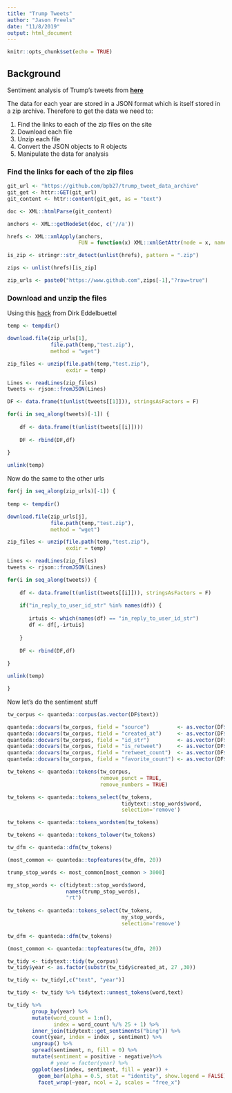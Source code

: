 ```yaml
---
title: "Trump Tweets"
author: "Jason Freels"
date: "11/8/2019"
output: html_document
---
```


```r
knitr::opts_chunk$set(echo = TRUE)
```

## Background

Sentiment analysis of Trump's tweets from [**here**](https://github.com/bpb27/trump_tweet_data_archive)

The data for each year are stored in a JSON format which is itself stored in a zip archive.  Therefore to get the data we need to:

1. Find the links to each of the zip files on the site
2. Download each file
3. Unzip each file
4. Convert the JSON objects to R objects
5. Manipulate the data for analysis

### Find the links for each of the zip files

```r
git_url <- "https://github.com/bpb27/trump_tweet_data_archive"
git_get <- httr::GET(git_url)
git_content <- httr::content(git_get, as = "text")

doc <- XML::htmlParse(git_content)

anchors <- XML::getNodeSet(doc, c('//a'))

hrefs <- XML::xmlApply(anchors, 
                       FUN = function(x) XML::xmlGetAttr(node = x, name = "href"))

is_zip <- stringr::str_detect(unlist(hrefs), pattern = ".zip")

zips <- unlist(hrefs)[is_zip]

zip_urls <- paste0("https://www.github.com",zips[-1],"?raw=true")
```

### Download and unzip the files

Using this [hack](https://stackoverflow.com/questions/3053833/using-r-to-download-zipped-data-file-extract-and-import-data?rq=1) from Dirk Eddelbuettel

```r
temp <- tempdir()

download.file(zip_urls[1],
              file.path(temp,"test.zip"), 
              method = "wget")

zip_files <- unzip(file.path(temp,"test.zip"), 
                   exdir = temp)

Lines <- readLines(zip_files)
tweets <- rjson::fromJSON(Lines)

DF <- data.frame(t(unlist(tweets[[1]])), stringsAsFactors = F)

for(i in seq_along(tweets)[-1]) {
  
    df <- data.frame(t(unlist(tweets[[i]])))
    
    DF <- rbind(DF,df)
    
}

unlink(temp)
```

Now do the same to the other urls

```r
for(j in seq_along(zip_urls)[-1]) {
  
temp <- tempdir()

download.file(zip_urls[j],
              file.path(temp,"test.zip"), 
              method = "wget")

zip_files <- unzip(file.path(temp,"test.zip"), 
                   exdir = temp)

Lines <- readLines(zip_files)
tweets <- rjson::fromJSON(Lines)

for(i in seq_along(tweets)) {
  
    df <- data.frame(t(unlist(tweets[[i]])), stringsAsFactors = F)
    
    if("in_reply_to_user_id_str" %in% names(df)) {
      
       irtuis <- which(names(df) == "in_reply_to_user_id_str")
       df <- df[,-irtuis]
       
    }
    
    DF <- rbind(DF,df)
    
}

unlink(temp)

}
```

Now let's do the sentiment stuff

```r
tw_corpus <- quanteda::corpus(as.vector(DF$text))

quanteda::docvars(tw_corpus, field = "source")         <- as.vector(DF$source)
quanteda::docvars(tw_corpus, field = "created_at")     <- as.vector(DF$created_at)
quanteda::docvars(tw_corpus, field = "id_str")         <- as.vector(DF$id_str)
quanteda::docvars(tw_corpus, field = "is_retweet")     <- as.vector(DF$is_retweet)
quanteda::docvars(tw_corpus, field = "retweet_count")  <- as.vector(DF$retweet_count)
quanteda::docvars(tw_corpus, field = "favorite_count") <- as.vector(DF$favorite_count)
```

```r
tw_tokens <- quanteda::tokens(tw_corpus, 
                              remove_punct = TRUE, 
                              remove_numbers = TRUE)

tw_tokens <- quanteda::tokens_select(tw_tokens, 
                                     tidytext::stop_words$word,
                                     selection='remove')

tw_tokens <- quanteda::tokens_wordstem(tw_tokens)

tw_tokens <- quanteda::tokens_tolower(tw_tokens)
```

```r
tw_dfm <- quanteda::dfm(tw_tokens)
```


```r
(most_common <- quanteda::topfeatures(tw_dfm, 20))
```

```r
trump_stop_words <- most_common[most_common > 3000]

my_stop_words <- c(tidytext::stop_words$word,
                   names(trump_stop_words),
                   "rt")
                
tw_tokens <- quanteda::tokens_select(tw_tokens, 
                                     my_stop_words,
                                     selection='remove')
```

```r
tw_dfm <- quanteda::dfm(tw_tokens)
```


```r
(most_common <- quanteda::topfeatures(tw_dfm, 20))
```

```r
tw_tidy <- tidytext::tidy(tw_corpus)
tw_tidy$year <- as.factor(substr(tw_tidy$created_at, 27 ,30))

tw_tidy <- tw_tidy[,c("text", "year")]

tw_tidy <- tw_tidy %>% tidytext::unnest_tokens(word,text)
```

```r
tw_tidy %>%
        group_by(year) %>% 
        mutate(word_count = 1:n(),
               index = word_count %/% 25 + 1) %>% 
        inner_join(tidytext::get_sentiments("bing")) %>%
        count(year, index = index , sentiment) %>%
        ungroup() %>%
        spread(sentiment, n, fill = 0) %>%
        mutate(sentiment = positive - negative)%>%
              # year = factor(year) %>%
        ggplot(aes(index, sentiment, fill = year)) +
          geom_bar(alpha = 0.5, stat = "identity", show.legend = FALSE) +
          facet_wrap(~year, ncol = 2, scales = "free_x")
```